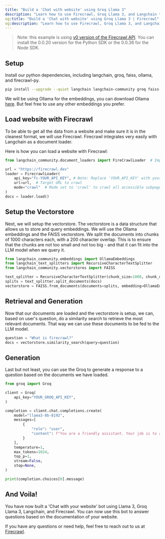 ```yaml
---
title: "Build a 'Chat with website' using Groq Llama 3"
description: "Learn how to use Firecrawl, Groq Llama 3, and Langchain to build a 'Chat with your website' bot."
og:title: "Build a 'Chat with website' using Groq Llama 3 | Firecrawl"
og:description: "Learn how to use Firecrawl, Groq Llama 3, and Langchain to build a 'Chat with your website' bot."
---
```


> Note: this example is using [v0 version of the Firecrawl API](/v0/introduction). You can install the 0.0.20 version for the Python SDK or the 0.0.36 for the Node SDK.


## Setup

Install our python dependencies, including langchain, groq, faiss, ollama, and firecrawl-py.

```bash
pip install --upgrade --quiet langchain langchain-community groq faiss-cpu ollama firecrawl-py
```

We will be using Ollama for the embeddings, you can download Ollama [here](https://ollama.com/). But feel free to use any other embeddings you prefer.

## Load website with Firecrawl

To be able to get all the data from a website and make sure it is in the cleanest format, we will use Firecrawl. Firecrawl integrates very easily with Langchain as a document loader.

Here is how you can load a website with Firecrawl:

```python
from langchain_community.document_loaders import FireCrawlLoader  # Importing the FirecrawlLoader

url = "https://firecrawl.dev"
loader = FirecrawlLoader(
    api_key="fc-YOUR_API_KEY", # Note: Replace 'YOUR_API_KEY' with your actual FireCrawl API key
    url=url,  # Target URL to crawl
    mode="crawl"  # Mode set to 'crawl' to crawl all accessible subpages
)
docs = loader.load()
```

## Setup the Vectorstore

Next, we will setup the vectorstore. The vectorstore is a data structure that allows us to store and query embeddings. We will use the Ollama embeddings and the FAISS vectorstore.
We split the documents into chunks of 1000 characters each, with a 200 character overlap. This is to ensure that the chunks are not too small and not too big - and that it can fit into the LLM model when we query it.

```python
from langchain_community.embeddings import OllamaEmbeddings
from langchain_text_splitters import RecursiveCharacterTextSplitter
from langchain_community.vectorstores import FAISS

text_splitter = RecursiveCharacterTextSplitter(chunk_size=1000, chunk_overlap=200)
splits = text_splitter.split_documents(docs)
vectorstore = FAISS.from_documents(documents=splits, embedding=OllamaEmbeddings())
```

## Retrieval and Generation

Now that our documents are loaded and the vectorstore is setup, we can, based on user's question, do a similarity search to retrieve the most relevant documents. That way we can use these documents to be fed to the LLM model.

```python
question = "What is firecrawl?"
docs = vectorstore.similarity_search(query=question)
```

## Generation

Last but not least, you can use the Groq to generate a response to a question based on the documents we have loaded.

```python
from groq import Groq

client = Groq(
    api_key="YOUR_GROQ_API_KEY",
)

completion = client.chat.completions.create(
    model="llama3-8b-8192",
    messages=[
        {
            "role": "user",
            "content": f"You are a friendly assistant. Your job is to answer the users question based on the documentation provided below:\nDocs:\n\n{docs}\n\nQuestion: {question}"
        }
    ],
    temperature=1,
    max_tokens=1024,
    top_p=1,
    stream=False,
    stop=None,
)

print(completion.choices[0].message)
```

## And Voila!

You have now built a 'Chat with your website' bot using Llama 3, Groq Llama 3, Langchain, and Firecrawl. You can now use this bot to answer questions based on the documentation of your website.

If you have any questions or need help, feel free to reach out to us at [Firecrawl](https://firecrawl.dev).
